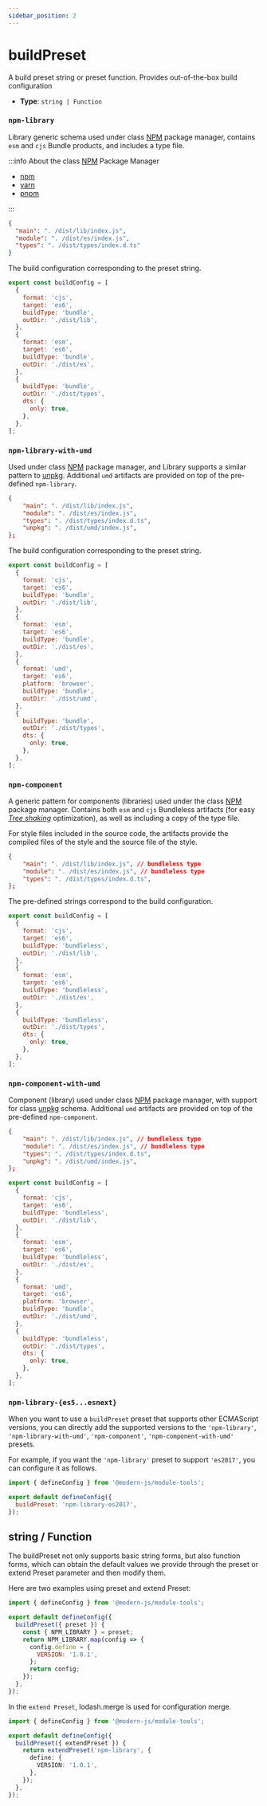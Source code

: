 ```yaml
---
sidebar_position: 2
---
```


# buildPreset

A build preset string or preset function. Provides out-of-the-box build configuration

- **Type**: `string | Function`

### `npm-library`

Library generic schema used under class [NPM](https://www.npmjs.com/) package manager, contains `esm` and `cjs` Bundle products, and includes a type file.

:::info
About the class [NPM](https://www.npmjs.com/) Package Manager

- [npm](https://www.npmjs.com)
- [yarn](https://yarnpkg.com/)
- [pnpm](https://pnpm.io/)

:::

```json title="package.json"
{
  "main": ". /dist/lib/index.js",
  "module": ". /dist/es/index.js",
  "types": ". /dist/types/index.d.ts"
}
```

The build configuration corresponding to the preset string.

```js
export const buildConfig = [
  {
    format: 'cjs',
    target: 'es6',
    buildType: 'bundle',
    outDir: './dist/lib',
  },
  {
    format: 'esm',
    target: 'es6',
    buildType: 'bundle',
    outDir: './dist/es',
  },
  {
    buildType: 'bundle',
    outDir: './dist/types',
    dts: {
      only: true,
    },
  },
];
```

### `npm-library-with-umd`

Used under class [NPM](https://www.npmjs.com/) package manager, and Library supports a similar pattern to [unpkg](https://unpkg.com/). Additional `umd` artifacts are provided on top of the pre-defined `npm-library`.

```json title="package.json"
{
    "main": ". /dist/lib/index.js",
    "module": ". /dist/es/index.js",
    "types": ". /dist/types/index.d.ts",
    "unpkg": ". /dist/umd/index.js",
};
```

The build configuration corresponding to the preset string.

```js
export const buildConfig = [
  {
    format: 'cjs',
    target: 'es6',
    buildType: 'bundle',
    outDir: './dist/lib',
  },
  {
    format: 'esm',
    target: 'es6',
    buildType: 'bundle',
    outDir: './dist/es',
  },
  {
    format: 'umd',
    target: 'es6',
    platform: 'browser',
    buildType: 'bundle',
    outDir: './dist/umd',
  },
  {
    buildType: 'bundle',
    outDir: './dist/types',
    dts: {
      only: true,
    },
  },
];
```

### `npm-component`

A generic pattern for components (libraries) used under the class [NPM](https://www.npmjs.com/) package manager. Contains both `esm` and `cjs` Bundleless artifacts (for easy _[Tree shaking](https://developer.mozilla.org/zh-CN/docs/Glossary/Tree_shaking)_ optimization), as well as including a copy of the type file.

For style files included in the source code, the artifacts provide the compiled files of the style and the source file of the style.

```json title="package.json"
{
    "main": ". /dist/lib/index.js", // bundleless type
    "module": ". /dist/es/index.js", // bundleless type
    "types": ". /dist/types/index.d.ts",
};
```

The pre-defined strings correspond to the build configuration.

```js
export const buildConfig = [
  {
    format: 'cjs',
    target: 'es6',
    buildType: 'bundleless',
    outDir: './dist/lib',
  },
  {
    format: 'esm',
    target: 'es6',
    buildType: 'bundleless',
    outDir: './dist/es',
  },
  {
    buildType: 'bundleless',
    outDir: './dist/types',
    dts: {
      only: true,
    },
  },
];
```

### `npm-component-with-umd`

Component (library) used under class [NPM](https://www.npmjs.com/) package manager, with support for class [unpkg](https://unpkg.com/) schema. Additional `umd` artifacts are provided on top of the pre-defined `npm-component`.

```json title="package.json"
{
    "main": ". /dist/lib/index.js", // bundleless type
    "module": ". /dist/es/index.js", // bundleless type
    "types": ". /dist/types/index.d.ts",
    "unpkg": ". /dist/umd/index.js",
};
```

```js
export const buildConfig = [
  {
    format: 'cjs',
    target: 'es6',
    buildType: 'bundleless',
    outDir: './dist/lib',
  },
  {
    format: 'esm',
    target: 'es6',
    buildType: 'bundleless',
    outDir: './dist/es',
  },
  {
    format: 'umd',
    target: 'es6',
    platform: 'browser',
    buildType: 'bundle',
    outDir: './dist/umd',
  },
  {
    buildType: 'bundleless',
    outDir: './dist/types',
    dts: {
      only: true,
    },
  },
];
```

### `npm-library-{es5...esnext}`

When you want to use a `buildPreset` preset that supports other ECMAScript versions, you can directly add the supported versions to the `'npm-library'`, `'npm-library-with-umd'`, `'npm-component'`, `'npm-component-with-umd'` presets.

For example, if you want the `'npm-library'` preset to support `'es2017'`, you can configure it as follows.

```js title="modern.config.ts"
import { defineConfig } from '@modern-js/module-tools';

export default defineConfig({
  buildPreset: 'npm-library-es2017',
});
```

## string / Function

The buildPreset not only supports basic string forms, but also function forms, which can obtain the default values we provide through the preset or extend Preset parameter and then modify them.

Here are two examples using preset and extend Preset:

```js title="modern.config.ts"
import { defineConfig } from '@modern-js/module-tools';

export default defineConfig({
  buildPreset({ preset }) {
    const { NPM_LIBRARY } = preset;
    return NPM_LIBRARY.map(config => {
      config.define = {
        VERSION: '1.0.1',
      };
      return config;
    });
  },
});
```
In the `extend Preset`, lodash.merge is used for configuration merge.

```ts title="modern.config.ts"
import { defineConfig } from '@modern-js/module-tools';

export default defineConfig({
  buildPreset({ extendPreset }) {
    return extendPreset('npm-library', {
      define: {
        VERSION: '1.0.1',
      },
    });
  },
});
```
